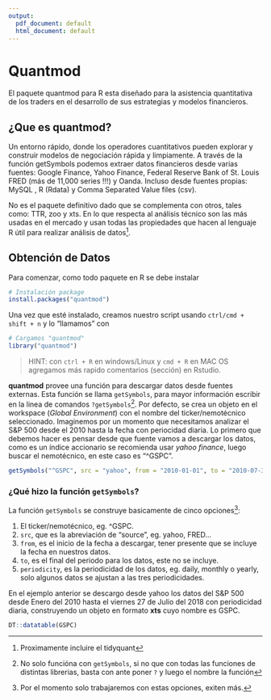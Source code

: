 ```yaml
---
output:
  pdf_document: default
  html_document: default
---
```


# Quantmod  {#quantmod}

El paquete quantmod para R esta diseñado para la asistencia quantitativa de los traders en el desarrollo de sus estrategias y modelos financieros.

## ¿Que es quantmod?

Un entorno rápido, donde los operadores cuantitativos pueden explorar y construir modelos de negociación rápida y limpiamente. A través de la función getSymbols podemos extraer datos financieros desde varias fuentes: Google Finance, Yahoo Finance, Federal Reserve Bank of St. Louis FRED (más de 11,000 series !!!) y Oanda. Incluso desde fuentes propias: MySQL , R (Rdata) y Comma Separated Value files (csv).

No es el paquete definitivo dado que se complementa con otros, tales como: TTR, zoo y xts. En lo que respecta al análisis técnico son las más usadas en el mercado y usan todas las propiedades que hacen al lenguaje R útil para realizar análisis de datos^[Proximamente incluire el tidyquant].

## Obtención de Datos

Para comenzar, como todo paquete en R se debe instalar

```r
# Instalación package
install.packages("quantmod")
``` 

Una vez que esté instalado, creamos nuestro script usando `ctrl/cmd + shift + n` y lo “llamamos” con

```r
# Cargamos "quantmod"
library("quantmod")
```

> HINT: con `ctrl + R` en windows/Linux y `cmd + R` en MAC OS agregamos más rapido comentarios
(sección) en Rstudio.

**quantmod** provee una función para descargar datos desde fuentes externas. Esta función se llama `getSymbols`, para mayor información escribir en la linea de comandos `?getSymbols`^[No solo funcióna con `getSymbols`, si no que con todas las funciones de distintas librerias, basta con ante poner `?` y luego el nombre la función]. Por defecto, se crea un objeto en el workspace (*Global Environment*) con el nombre del ticker/nemotécnico seleccionado. Imaginemos por un momento  que necesitamos analizar el S&P 500 desde el 2010 hasta la fecha con periocidad diaria. Lo primero que debemos hacer es pensar desde que fuente vamos a descargar los datos, como es un índice accionario se recomienda usar *yahoo finance*, luego buscar el nemotécnico, en este caso es "^GSPC".

```r
getSymbols("^GSPC", src = "yahoo", from = "2010-01-01", to = "2010-07-30", periodicity = "daily")
```

### ¿Qué hizo la función `getSymbols`?

La función `getSymbols` se construye basicamente de cinco opciones^[Por el momento solo trabajaremos con estas opciones, exiten más.]:

1. El ticker/nemotécnico, eg. ^GSPC.
2. `src`, que es la abreviación de "source", eg. yahoo, FRED...
3. `from`, es el inicio de la fecha a descargar, tener presente que se incluye la fecha en nuestros datos.
4. `to`, es el final del periodo para los datos, este no se incluye.
5. `periodicity`, es la periodicidad de los datos, eg. daily, monthly o yearly, solo algunos datos se ajustan a las tres periodicidades.

En el ejemplo anterior se descargo desde yahoo los datos del S&P 500 desde Enero del 2010 hasta el viernes 27 de Julio del 2018 con periodicidad diaria, construyendo un objeto en formato **xts** cuyo nombre es GSPC.

```r
DT::datatable(GSPC) 
```



